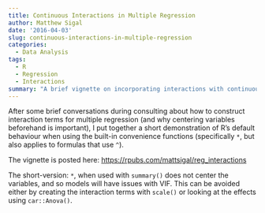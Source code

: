 ```yaml
---
title: Continuous Interactions in Multiple Regression
author: Matthew Sigal
date: '2016-04-03'
slug: continuous-interactions-in-multiple-regression
categories:
  - Data Analysis
tags:
  - R
  - Regression
  - Interactions
summary: "A brief vignette on incorporating interactions with continuous predictors."
---
```



After some brief conversations during consulting about how to construct interaction terms for multiple regression (and why centering variables beforehand is important), I put together a short demonstration of R's default behaviour when using the built-in convenience functions (specifically `*`, but also applies to formulas that use `^`).

The vignette is posted here: [https://rpubs.com/mattsigal/reg_interactions](https://rpubs.com/mattsigal/reg_interactions)

The short-version: `*`, when used with `summary()` does not center the variables, and so models will have issues with VIF. This can be avoided either by creating the interaction terms with `scale()` or looking at the effects using `car::Anova()`.